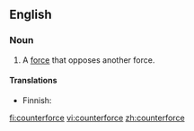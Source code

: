 ==English==
===Noun===
{{en-noun}}

# A [[force]] that opposes another force.

====Translations====
{{trans-top|force that opposes another force}}
* Finnish: {{t-|fi|vastavoima}}
{{trans-mid}}
{{trans-bottom}}

[[fi:counterforce]]
[[vi:counterforce]]
[[zh:counterforce]]